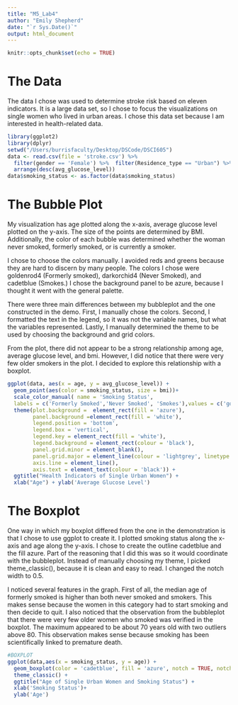 ```yaml
---
title: "M5_Lab4"
author: "Emily Shepherd"
date: "`r Sys.Date()`"
output: html_document
---
```


```r
knitr::opts_chunk$set(echo = TRUE)
```

# The Data

The data I chose was used to determine stroke risk based on eleven indicators. It is a large data set, so I chose to focus the visualizations on single women who lived in urban areas. I chose this data set because I am interested in health-related data.

```r
library(ggplot2)
library(dplyr)
setwd("/Users/burrisfaculty/Desktop/DSCode/DSCI605")
data <- read.csv(file = 'stroke.csv') %>% 
  filter(gender == 'Female') %>%  filter(Residence_type == "Urban") %>% filter(ever_married == 'No') %>% filter(smoking_status != 'Unknown') %>%
  arrange(desc(avg_glucose_level))
data$smoking_status <- as.factor(data$smoking_status)
```

# The Bubble Plot

My visualization has age plotted along the x-axis, average glucose level plotted on the y-axis. The size of the points are determined by BMI. Additionally, the color of each bubble was determined whether the woman never smoked, formerly smoked, or is currently a smoker.

I chose to choose the colors manually. I avoided reds and greens because they are hard to discern by many people. The colors I chose were goldenrod4 (Formerly smoked), darkorchid4 (Never Smoked), and cadetblue (Smokes.) I chose the background panel to be azure, because I thought it went with the general palette.

There were three main differences between my bubbleplot and the one constructed in the demo. First, I manually chose the colors. Second, I formatted the text in the legend, so it was not the variable names, but what the variables represented. Lastly, I manually determined the theme to be used by choosing the background and grid colors.

From the plot, there did not appear to be a strong relationship among age, average glucose level, and bmi. However, I did notice that there were very few older smokers in the plot. I decided to explore this relationship with a boxplot.

```r
ggplot(data, aes(x = age, y = avg_glucose_level)) + 
  geom_point(aes(color = smoking_status, size = bmi))+
  scale_color_manual( name = 'Smoking Status',
  labels = c('Formerly Smoked','Never Smoked', 'Smokes'),values = c('goldenrod4','darkorchid4','cadetblue3')) +
  theme(plot.background =  element_rect(fill = 'azure'),
        panel.background =element_rect(fill = 'white'),
        legend.position = 'bottom',
        legend.box = 'vertical',
        legend.key = element_rect(fill = 'white'),
        legend.background = element_rect(colour = 'black'),
        panel.grid.minor = element_blank(),
        panel.grid.major = element_line(colour = 'lightgrey', linetype = 'dotted'),
        axis.line = element_line(),
        axis.text = element_text(colour = 'black')) +
  ggtitle("Health Indicators of Single Urban Women") +
  xlab("Age") + ylab('Average Glucose Level')

```

# The Boxplot

One way in which my boxplot differed from the one in the demonstration is that I chose to use ggplot to create it. I plotted smoking status along the x-axis and age along the y-axis. I chose to create the outline cadetblue and the fill azure. Part of the reasoning that I did this was so it would coordinate with the bubbleplot. Instead of manually choosing my theme, I picked theme_classic(), because it is clean and easy to read. I changed the notch width to 0.5.

I noticed several features in the graph. First of all, the median age of formerly smoked is higher than both never smoked and smokers. This makes sense because the women in this category had to start smoking and then decide to quit. I also noticed that the observation from the bubbleplot that there were very few older women who smoked was verified in the boxplot. The maximum appeared to be about 70 years old with two outliers above 80. This observation makes sense because smoking has been scientifically linked to premature death.

```r
#BOXPLOT
ggplot(data,aes(x = smoking_status, y = age)) + 
  geom_boxplot(color = 'cadetblue', fill = 'azure', notch = TRUE, notchwidth = 0.5 ) +
  theme_classic() +
  ggtitle("Age of Single Urban Women and Smoking Status") +
  xlab('Smoking Status')+
  ylab('Age')

```
